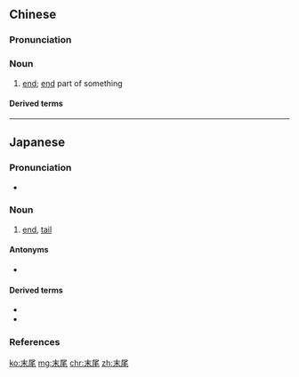 ==Chinese==
{{zh-forms}}

===Pronunciation===
{{zh-pron
|m=mòwěi
|cat=n
}}

===Noun===
{{zh-noun}}

# [[end]]; [[end]] part of something

====Derived terms====
{{zh-der|三梢末尾|末尾三梢|末尾三稍}}

----

==Japanese==
{{ja-kanjitab|まつ|び|yomi=o}}

===Pronunciation===
* {{ja-pron|まつび|y=o|acc=1|acc_ref=NHK}}

===Noun===
{{ja-noun|まつび}}

# [[end]], [[tail]]

====Antonyms====
* {{ja-r|先頭|せんとう}}

====Derived terms====
* {{ja-r|末尾再帰|まつびさいき|gloss=[[tail recursion]]}}
* {{ja-r|末尾呼び出し|まつびよびだし|gloss=[[tail call]]}}

===References===
<references/>

[[ko:末尾]]
[[mg:末尾]]
[[chr:末尾]]
[[zh:末尾]]